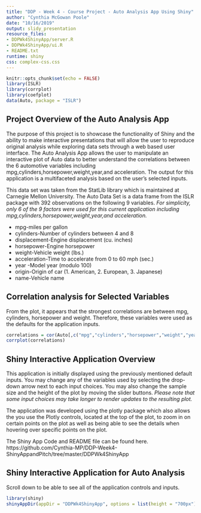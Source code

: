 ```yaml
---
title: "DDP - Week 4 - Course Project - Auto Analysis App Using Shiny"
author: "Cynthia McGowan Poole"
date: "10/16/2019"
output: slidy_presentation
resource_files:
- DDPWk4ShinyApp/server.R
- DDPWk4ShinyApp/ui.R
- README.txt
runtime: shiny
css: complex-css.css
---
```


```r
knitr::opts_chunk$set(echo = FALSE)
library(ISLR)
library(corrplot)
library(coefplot)
data(Auto, package = "ISLR")
```

## Project Overview of the Auto Analysis App

The purpose of this project is to showcase the functionality of Shiny and the ability to make interactive presentations that will allow the user to reproduce original analysis while exploring data sets through a web based user interface. The Auto Analysis App allows the user to manipulate an interactive plot of Auto data to better understand the correlations between the 6 automotive variables including  mpg,cylinders,horsepower,weight,year,and acceleration. The output for this application is a multifaceted analysis based on the user's selected inputs. 

This data set was taken from the StatLib library which is maintained at Carnegie Mellon University. The Auto Data Set is a data frame from the ISLR package with 392 observations on the following 9 variables. *For simplicity, only 6 of the 9 factors were used for this current application including mpg,cylinders,horsepower,weight,year,and acceleration.* 

 - mpg-miles per gallon
 - cylinders-Number of cylinders between 4 and 8
 - displacement-Engine displacement (cu. inches)
 - horsepower-Engine horsepower
 - weight-Vehicle weight (lbs.)
 - acceleration-Time to accelerate from 0 to 60 mph (sec.)
 - year -Model year (modulo 100)
 - origin-Origin of car (1. American, 2. European, 3. Japanese)
 - name-Vehicle name


## Correlation analysis for Selected Variables

From the plot, it appears that the strongest correlations are between mpg, cylinders, horsepower and weight. Therefore, these variables were used as the defaults for the application inputs. 

```r
correlations = cor(Auto[,c("mpg","cylinders","horsepower","weight","year","acceleration")])
corrplot(correlations)
```

## Shiny Interactive Application Overview 

This application is initially displayed using the previously mentioned default inputs. You may change any of the variables used by selecting the drop-down arrow next to each input choices. You may also change the sample size and the height of the plot by moving the slider buttons. *Please note that some input choices may take longer to render updates to the resulting plot.* 

The application was developed using the plotly package which also allows the you use the Plotly controls, located at the top of the plot, to zoom in on certain points on the plot as well as being able to see the details when hovering over specific points on the plot. 

The Shiny App Code and README file can be found here. 
https://github.com/Cynthia-MP/DDP-Week4-ShinyAppandPitch/tree/master/DDPWk4ShinyApp

## Shiny Interactive Application for Auto Analysis 

Scroll down to be able to see all of the application controls and inputs. 
```r
library(shiny)
shinyAppDir(appDir = "DDPWk4ShinyApp", options = list(height = "700px"))
```
